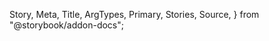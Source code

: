   Story,
  Meta,
  Title,
  ArgTypes,
  Primary,
  Stories,
  Source,
} from "@storybook/addon-docs";

<Meta of={CalendarInputControllerStories} />

<Title />

<Primary />

## How to set up

CalendarInputController is built with CalendarInput and FieldController

## Props

<ArgTypes of={CalendarInputControllerStories} />

## Stories

<Stories title="" />
